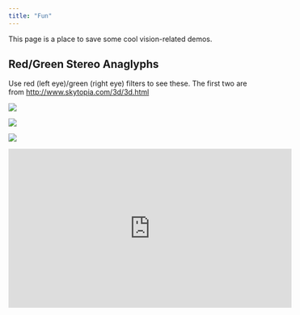 ```yaml
---
title: "Fun"
---
```


This page is a place to save some cool vision-related demos.

## Red/Green Stereo Anaglyphs

Use red (left eye)/green (right eye) filters to see these. The first two are from <http://www.skytopia.com/3d/3d.html>

<a href="http://www.skytopia.com/gallery/3d/3d.html">
<img src="http://www.skytopia.com/gallery/3d/3danim2.gif"/>
</a>

<a href="http://www.skytopia.com/gallery/3d/3d.html">
<img src="http://www.skytopia.com/gallery/3d/grass-valley-anaglyph.jpg"/>
</a>

<img src="https://i.pinimg.com/originals/08/55/75/0855754ee58b8948eefaa1cff7cb0af1.jpg"/>

<iframe width="560" height="315" src="https://www.youtube.com/embed/RGpVNQfwyrE" frameborder="0" gesture="media" allow="encrypted-media" allowfullscreen></iframe>

